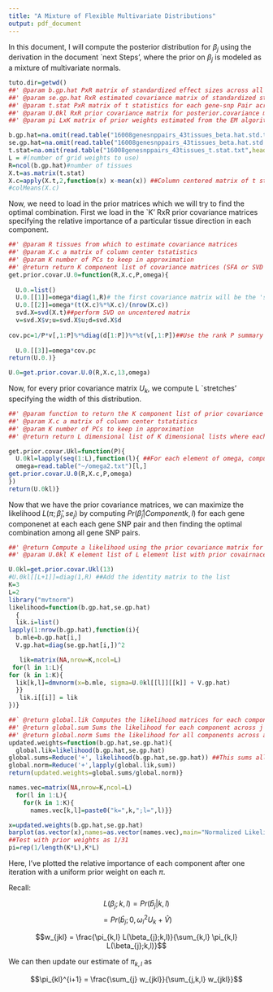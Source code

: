 ```yaml
---
title: "A Mixture of Flexible Multivariate Distributions"
output: pdf_document
---
```


In this document, I will compute the posterior distribution for $\beta_{j}$ using the derivation in the document `next Steps', where the prior on $\beta_{j}$ is modeled as a mixture of multivariate normals.

```r
tuto.dir=getwd()
##' @param b.gp.hat PxR matrix of standardized effect sizes across all `R' tissue types,
##' @param se.gp.hat RxR estimated covariance matrix of standardized standard errors, corresponding to the MLE of genotype effect for a given gene-SNP pair in all tissues
##' @param t.stat PxR matrix of t statistics for each gene-snp Pair across all R tissues
##' @param U.0kl RxR prior covariance matrix for posterior.covariance matrix K and weight l
##' @param pi LxK matrix of prior weights estimated from the EM algorithm which correspond to optimal weighting of prior covariance matrix

b.gp.hat=na.omit(read.table("16008genesnppairs_43tissues_beta.hat.std.txt",header=F,skip=1)[,-c(1,2)])
se.gp.hat=na.omit(read.table("16008genesnppairs_43tissues_beta.hat.std.txt",header=F,skip=1)[,-c(1,2)])
t.stat=na.omit(read.table("16008genesnppairs_43tissues_t.stat.txt",header=F,skip=1)[,-c(1,2)])
L = #(number of grid weights to use)
R=ncol(b.gp.hat)#number of tissues
X.t=as.matrix(t.stat)
X.c=apply(X.t,2,function(x) x-mean(x)) ##Column centered matrix of t statistics
#colMeans(X.c)
```

Now, we need to load in the prior matrices which we will try to find the optimal combination. First we load in the `K' RxR prior covariance matrices specifying the relative importance of a particular tissue direction in each component.

```r
##' @param R tissues from which to estimate covariance matrices
##' @param X.c a matrix of column center tstatistics
##' @param K number of PCs to keep in approximation
##' @return return K component list of covariance matrices (SFA or SVD approximations)
get.prior.covar.U.0=function(R,X.c,P,omega){
  
  U.0.=list()
  U.0.[[1]]=omega*diag(1,R)# the first covariance matrix will be the 'sopped up' identity
  U.0.[[2]]=omega*(t(X.c)%*%X.c)/(nrow(X.c))
  svd.X=svd(X.t)##perform SVD on uncentered matrix
  v=svd.X$v;u=svd.X$u;d=svd.X$d
  
cov.pc=1/P*v[,1:P]%*%diag(d[1:P])%*%t(v[,1:P])##Use the rank P summary representation  
  
  U.0.[[3]]=omega*cov.pc
return(U.0.)}

U.0=get.prior.covar.U.0(R,X.c,13,omega)
```

Now, for every prior covariance matrix $U_{k}$, we compute L `stretches' specifying the width of this distribution.

```r
##' @param function to return the K component list of prior covariance matrices
##' @param X.c a matrix of column center tstatistics
##' @param K number of PCs to keep in approximation
##' @return return L dimensional list of K dimensional lists where each L,K contains the Lth grid component times the K covariance matrix

get.prior.covar.Ukl=function(P){
  U.0kl=lapply(seq(1:L),function(l){ ##For each element of omega, computes the J covariance matrices
  omega=read.table("~/omega2.txt")[l,]
get.prior.covar.U.0(R,X.c,P,omega)
})
return(U.0kl)}

```

Now that we have the prior covariance matrices, we can maximize the likelihood $L(\pi;\hat\beta_{j},se_{j})$ by computing $Pr(\hat \beta_{j} | Component k,l)$ for each gene componenet at each each gene SNP pair and then finding the optimal combination among all gene SNP pairs.

```r
##' @return Compute a likelihood using the prior covariance matrix for each gene SNP pair
##' @param U.0kl K element list of L element list with prior covairnace matrix fo reach 

U.0kl=get.prior.covar.Ukl(13)
#U.0kl[[L+1]]=diag(1,R) ##Add the identity matrix to the list 
K=3
L=2
library("mvtnorm")
likelihood=function(b.gp.hat,se.gp.hat)
  {
  lik.i=list()
lapply(1:nrow(b.gp.hat),function(i){
  b.mle=b.gp.hat[i,]
  V.gp.hat=diag(se.gp.hat[i,])^2

   lik=matrix(NA,nrow=K,ncol=L)
 for(l in 1:L){
for (k in 1:K){
  lik[k,l]=dmvnorm(x=b.mle, sigma=U.0kl[[l]][[k]] + V.gp.hat)
  }}
   lik.i[[i]] = lik
})}

##` @return global.lik Computes the likelihood matrices for each componenet for each of j gene snp pairs
##' @return global.sum Sums the likelihood for each component across j gene snp pairs
##' @return global.norm Sums the likelihood for all components across all j pairs
updated.weights=function(b.gp.hat,se.gp.hat){
  global.lik=likelihood(b.gp.hat,se.gp.hat)
global.sums=Reduce('+', likelihood(b.gp.hat,se.gp.hat)) ##This sums all matrices, so we get one KxL matrix with the relative importance of this component
global.norm=Reduce('+',lapply(global.lik,sum)) 
return(updated.weights=global.sums/global.norm)}

names.vec=matrix(NA,nrow=K,ncol=L)
  for(l in 1:L){ 
    for(k in 1:K){
      names.vec[k,l]=paste0("k=",k,";l=",l)}}

x=updated.weights(b.gp.hat,se.gp.hat)
barplot(as.vector(x),names=as.vector(names.vec),main="Normalized Likelihood at Each Component")
##Test with prior weights as 1/31
pi=rep(1/length(K*L),K*L)

```
Here, I've plotted the relative importance of each component after one iteration with a uniform prior weight on each $\pi$.

Recall:

$$L(\beta_{j};k,l) = Pr(\hat{b}_{j} | k,l)$$
$$=Pr(\hat{b}_{j}; 0, \omega^{2}_{l} U_{k} + \hat {V})$$



$$w_{jkl} = \frac{\pi_{k,l} L(\beta_{j};k,l)}{\sum_{k,l} \pi_{k,l} L(\beta_{j};k,l)}$$


We can then update our estimate of $\pi_{k,l}$ as 


$$\pi_{kl}^{i+1} = \frac{\sum_{j} w_{jkl}}{\sum_{j,k,l} w_{jkl}}$$
